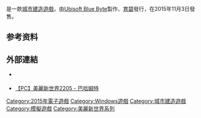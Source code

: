 {{expand|time=2018-10-11PST19:00}}
{{refimprove|time=2016-02-05T08:54:39+00:00}}

{{NoteTA
| G1=Games
| 1=zh-cn:纪元; zh-tw:美麗新世界;
}}
{{Infobox VG
| title = 美麗新世界2205
| image =
| developer = [[Ubisoft_Blue_Byte|Ubisoft Blue Byte]]
| publisher = [[育碧|育碧]]
| director =
| producer =
| designer =
| programmer =
| artist =
| writer =
| composer =
| platforms = [[Microsoft_Windows|Microsoft Windows]]
| released = {{vgr|WW|2015年11月3日}}
| genre = [[策略模擬|策略模擬]]、[[城市建造遊戲|城市建造]]
| modes = [[單人遊戲|單人]]
}}

{{vgname|美麗新世界2205|en=Anno 2205|cn=纪元2205|tw=美麗新世界2205}}是一款[[城市建造遊戲|城市建造遊戲]]，由[[Ubisoft_Blue_Byte|Ubisoft Blue Byte]]製作、[[育碧|育碧]]發行，在2015年11月3日發售。

== 参考资料 ==
{{reflist|30em}}

== 外部連結 ==
* {{Official website|http://www.ubisoft.com.tw/game/anno-2205}} {{Languageicon|zh-tw}}
* [http://acg.gamer.com.tw/acgDetail.php?s=77867 【PC】美麗新世界2205 - 巴哈姆特] {{Wayback|url=http://acg.gamer.com.tw/acgDetail.php?s=77867 |date=20160308201624 }}

{{紀元系列}}

{{Portal bar|德國|法國|電子遊戲}}

{{DEFAULTSORT:Anno 2205}}
[[Category:2015年電子遊戲|Category:2015年電子遊戲]]
[[Category:Windows遊戲|Category:Windows遊戲]]
[[Category:城市建造遊戲|Category:城市建造遊戲]]
[[Category:模擬遊戲|Category:模擬遊戲]]
[[Category:美麗新世界系列|Category:美麗新世界系列]]

{{Ubisoft-stub}}
{{Simulation-videogame-stub}}